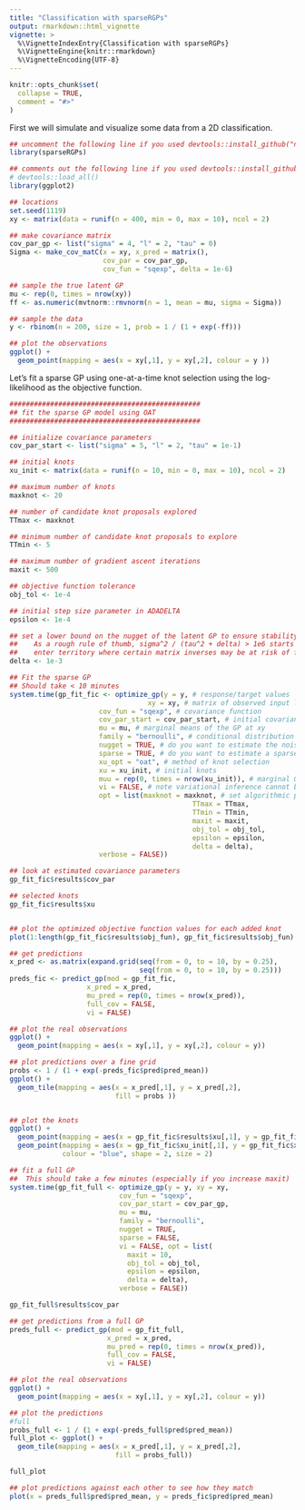 ```yaml
---
title: "Classification with sparseRGPs"
output: rmarkdown::html_vignette
vignette: >
  %\VignetteIndexEntry{Classification with sparseRGPs}
  %\VignetteEngine{knitr::rmarkdown}
  %\VignetteEncoding{UTF-8}
---
```


```r
knitr::opts_chunk$set(
  collapse = TRUE,
  comment = "#>"
)
```

First we will simulate and visualize some data from a 2D classification.

```r
## uncomment the following line if you used devtools::install_github("nategarton13/sparseRGPs")
library(sparseRGPs)

## comments out the following line if you used devtools::install_github("nategarton13/sparseRGPs")
# devtools::load_all()
library(ggplot2)

## locations
set.seed(1119)
xy <- matrix(data = runif(n = 400, min = 0, max = 10), ncol = 2)

## make covariance matrix
cov_par_gp <- list("sigma" = 4, "l" = 2, "tau" = 0)
Sigma <- make_cov_matC(x = xy, x_pred = matrix(),
                       cov_par = cov_par_gp,
                       cov_fun = "sqexp", delta = 1e-6)

## sample the true latent GP
mu <- rep(0, times = nrow(xy))
ff <- as.numeric(mvtnorm::rmvnorm(n = 1, mean = mu, sigma = Sigma))

## sample the data
y <- rbinom(n = 200, size = 1, prob = 1 / (1 + exp(-ff)))

## plot the observations
ggplot() +
  geom_point(mapping = aes(x = xy[,1], y = xy[,2], colour = y ))
```

Let's fit a sparse GP using one-at-a-time knot selection using the 
log-likelihood as the objective function. 

```r
###############################################
## fit the sparse GP model using OAT
###############################################

## initialize covariance parameters
cov_par_start <- list("sigma" = 5, "l" = 2, "tau" = 1e-1)

## initial knots
xu_init <- matrix(data = runif(n = 10, min = 0, max = 10), ncol = 2)

## maximum number of knots
maxknot <- 20

## number of candidate knot proposals explored
TTmax <- maxknot

## minimum number of candidate knot proposals to explore
TTmin <- 5

## maximum number of gradient ascent iterations
maxit <- 500

## objective function tolerance
obj_tol <- 1e-4

## initial step size parameter in ADADELTA
epsilon <- 1e-4

## set a lower bound on the nugget of the latent GP to ensure stability
##    As a rough rule of thumb, sigma^2 / (tau^2 + delta) > 1e6 starts to 
##    enter territory where certain matrix inverses may be at risk of failing.
delta <- 1e-3

## Fit the sparse GP
## Should take < 10 minutes
system.time(gp_fit_fic <- optimize_gp(y = y, # response/target values
                                  xy = xy, # matrix of observed input locations
                      cov_fun = "sqexp", # covariance function
                      cov_par_start = cov_par_start, # initial covariance parameter values
                      mu = mu, # marginal means of the GP at xy
                      family = "bernoulli", # conditional distribution of Y|f
                      nugget = TRUE, # do you want to estimate the noise variance/nugget?
                      sparse = TRUE, # do you want to estimate a sparse model?
                      xu_opt = "oat", # method of knot selection
                      xu = xu_init, # initial knots
                      muu = rep(0, times = nrow(xu_init)), # marginal GP means at the knots
                      vi = FALSE, # note variational inference cannot be used with binary data
                      opt = list(maxknot = maxknot, # set algorithmic parameters
                                             TTmax = TTmax, 
                                             TTmin = TTmin,
                                             maxit = maxit,
                                             obj_tol = obj_tol,
                                             epsilon = epsilon,
                                             delta = delta),
                      verbose = FALSE))

## look at estimated covariance parameters
gp_fit_fic$results$cov_par

## selected knots 
gp_fit_fic$results$xu


## plot the optimized objective function values for each added knot
plot(1:length(gp_fit_fic$results$obj_fun), gp_fit_fic$results$obj_fun)

## get predictions 
x_pred <- as.matrix(expand.grid(seq(from = 0, to = 10, by = 0.25), 
                                seq(from = 0, to = 10, by = 0.25)))
preds_fic <- predict_gp(mod = gp_fit_fic, 
                   x_pred = x_pred, 
                   mu_pred = rep(0, times = nrow(x_pred)), 
                   full_cov = FALSE, 
                   vi = FALSE)

## plot the real observations
ggplot() +
  geom_point(mapping = aes(x = xy[,1], y = xy[,2], colour = y))

## plot predictions over a fine grid
probs <- 1 / (1 + exp(-preds_fic$pred$pred_mean))
ggplot() +
  geom_tile(mapping = aes(x = x_pred[,1], y = x_pred[,2], 
                          fill = probs ))


## plot the knots
ggplot() +
  geom_point(mapping = aes(x = gp_fit_fic$results$xu[,1], y = gp_fit_fic$results$xu[,2])) +
  geom_point(mapping = aes(x = gp_fit_fic$xu_init[,1], y = gp_fit_fic$xu_init[,2]), 
             colour = "blue", shape = 2, size = 2)

```


```r
## fit a full GP
##  This should take a few minutes (especially if you increase maxit)
system.time(gp_fit_full <- optimize_gp(y = y, xy = xy,
                           cov_fun = "sqexp",
                           cov_par_start = cov_par_gp,
                           mu = mu,
                           family = "bernoulli",
                           nugget = TRUE,
                           sparse = FALSE,
                           vi = FALSE, opt = list(
                             maxit = 10,
                             obj_tol = obj_tol,
                             epsilon = epsilon,
                             delta = delta),
                           verbose = FALSE))

gp_fit_full$results$cov_par

## get predictions from a full GP
preds_full <- predict_gp(mod = gp_fit_full, 
                        x_pred = x_pred, 
                        mu_pred = rep(0, times = nrow(x_pred)), 
                        full_cov = FALSE, 
                        vi = FALSE)

## plot the real observations
ggplot() +
  geom_point(mapping = aes(x = xy[,1], y = xy[,2], colour = y))

## plot the predictions
#full
probs_full <- 1 / (1 + exp(-preds_full$pred$pred_mean))
full_plot <- ggplot() +
  geom_tile(mapping = aes(x = x_pred[,1], y = x_pred[,2], 
                          fill = probs_full))

full_plot

## plot predictions against each other to see how they match
plot(x = preds_full$pred$pred_mean, y = preds_fic$pred$pred_mean)
```


